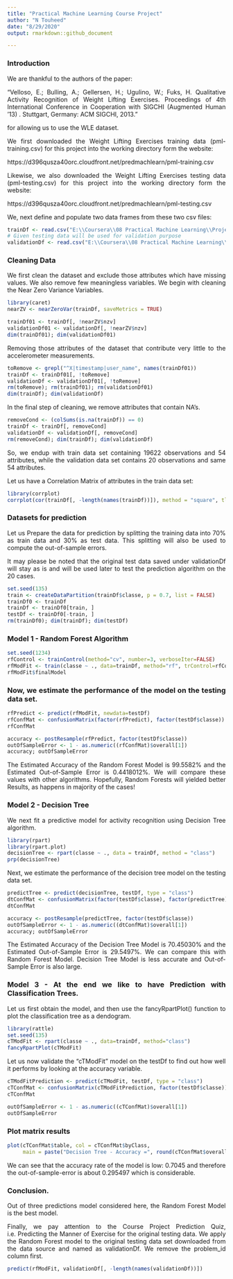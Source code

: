 ---
title: "Practical Machine Learning Course Project"
author: "N Touheed"
date: "8/29/2020"
output: rmarkdown::github_document

---

<style>
body {
text-align: justify}
</style>

### Introduction

We are thankful to the authors of the paper: 

"Velloso, E.; Bulling, A.; Gellersen, H.; Ugulino, W.; Fuks, H. Qualitative Activity Recognition of Weight Lifting Exercises. Proceedings of 4th International Conference in Cooperation with SIGCHI (Augmented Human '13) . Stuttgart, Germany: ACM SIGCHI, 2013."

for allowing us to use the WLE dataset.

We first downloaded the Weight Lifting Exercises training data (pml-training.csv) for this project into the working directory form the website:

https://d396qusza40orc.cloudfront.net/predmachlearn/pml-training.csv

Likewise, we also downloaded the Weight Lifting Exercises testing data (pml-testing.csv) for this project into the working directory form the website:

https://d396qusza40orc.cloudfront.net/predmachlearn/pml-testing.csv

We, next define and populate two data frames from these two csv files:

```{r}
trainDf <- read.csv("E:\\Coursera\\08 Practical Machine Learning\\Project\\pml-training.csv", header = TRUE)
# Given testing data will be used for validation purpose
validationDf <- read.csv("E:\\Coursera\\08 Practical Machine Learning\\Project\\pml-testing.csv", header = TRUE)
```

### Cleaning Data
We first clean the dataset and exclude those attributes which have missing values. We also remove few meaningless variables. We begin with cleaning the Near Zero Variance Variables.

```{r}
library(caret)
nearZV <- nearZeroVar(trainDf, saveMetrics = TRUE)
```
```{r}
trainDf01 <- trainDf[, !nearZV$nzv]
validationDf01 <- validationDf[, !nearZV$nzv]
dim(trainDf01); dim(validationDf01)
```

Removing those attributes of the dataset that contribute very little to the accelerometer measurements.

```{r}
toRemove <- grepl("^X|timestamp|user_name", names(trainDf01))
trainDf <- trainDf01[, !toRemove]
validationDf <- validationDf01[, !toRemove]
rm(toRemove); rm(trainDf01); rm(validationDf01)
dim(trainDf); dim(validationDf)
```

In the final step of cleaning, we remove attributes that contain NA's.

```{r}
removeCond <- (colSums(is.na(trainDf)) == 0)
trainDf <- trainDf[, removeCond]
validationDf <- validationDf[, removeCond]
rm(removeCond); dim(trainDf); dim(validationDf)
```
So, we endup with train data set containing  19622 observations and 54 attributes, while the validation data set contains 20 observations and same 54 attributes.

Let us have a Correlation Matrix of attributes in the train data set:

```{r}
library(corrplot)
corrplot(cor(trainDf[, -length(names(trainDf))]), method = "square", tl.cex = 0.5)
```

### Datasets for prediction
Let us Prepare the data for prediction by splitting the training data into 70% as train data and 30% as test data. This splitting will also be used to compute the out-of-sample errors.

It may please be noted that the original test data saved under validationDf will stay as is and will be used later to test the prediction algorithm on the 20 cases.

```{r}
set.seed(135) 
train <- createDataPartition(trainDf$classe, p = 0.7, list = FALSE)
trainDf0 <- trainDf
trainDf <- trainDf0[train, ]
testDf <- trainDf0[-train, ]
rm(trainDf0); dim(trainDf); dim(testDf)
```

### Model 1 - Random Forest Algorithm

```{r}
set.seed(1234)
rfControl <- trainControl(method="cv", number=3, verboseIter=FALSE)
rfModFit <- train(classe ~ ., data=trainDf, method="rf", trControl=rfControl)
rfModFit$finalModel
```

### Now, we estimate the performance of the model on the testing data set.

```{r}
rfPredict <- predict(rfModFit, newdata=testDf)
rfConfMat <- confusionMatrix(factor(rfPredict), factor(testDf$classe))
rfConfMat
```

```{r}
accuracy <- postResample(rfPredict, factor(testDf$classe))
outOfSampleError <- 1 - as.numeric((rfConfMat)$overall[1])
accuracy; outOfSampleError 
```

The Estimated Accuracy of the Random Forest Model is 99.5582% and the Estimated Out-of-Sample Error is 0.4418012%. We will compare these values with other algorithms. Hopefully, Random Forests will yielded better Results, as happens in majority of the cases!

### Model 2 - Decision Tree
We next fit a predictive model for activity recognition using Decision Tree algorithm.

```{r}
library(rpart)
library(rpart.plot)
decisionTree <- rpart(classe ~ ., data = trainDf, method = "class")
prp(decisionTree)
```

Next, we estimate the performance of the decision tree model on the testing data set.

```{r}
predictTree <- predict(decisionTree, testDf, type = "class")
dtConfMat <- confusionMatrix(factor(testDf$classe), factor(predictTree))
dtConfMat
```

```{r}
accuracy <- postResample(predictTree, factor(testDf$classe))
outOfSampleError <- 1 - as.numeric((dtConfMat)$overall[1])
accuracy; outOfSampleError
```
The Estimated Accuracy of the Decision Tree Model is 70.45030% and the Estimated Out-of-Sample Error is 29.5497%. We can compare this with Random Forest Model. Decision Tree Model is less accurate and Out-of-Sample Error is also large.

### Model 3 - At the end we like to have Prediction with Classification Trees.
Let us first obtain the model, and then use the fancyRpartPlot() function to plot the classification tree as a dendogram.

```{r}
library(rattle)
set.seed(135)
cTModFit <- rpart(classe ~ ., data=trainDf, method="class")
fancyRpartPlot(cTModFit)
```

Let us now validate the "cTModFit" model on the testDf to find out how well it performs by looking at the accuracy variable.

```{r}
cTModFitPrediction <- predict(cTModFit, testDf, type = "class")
cTConfMat <- confusionMatrix(cTModFitPrediction, factor(testDf$classe))
cTConfMat
```

```{r}
outOfSampleError <- 1 - as.numeric((cTConfMat)$overall[1])
outOfSampleError 
```

### Plot matrix results
```{r}
plot(cTConfMat$table, col = cTConfMat$byClass, 
     main = paste("Decision Tree - Accuracy =", round(cTConfMat$overall['Accuracy'], 4)))
```

We can see that the accuracy rate of the model is low: 0.7045 and therefore the out-of-sample-error is about 0.295497 which is considerable.

### Conclusion.

Out of three predictions model considered here, the Random Forest Model is the best model.


Finally, we pay attention to the Course Project Prediction Quiz, i.e. Predicting the Manner of Exercise for the original testing data. We apply the Random Forest model to the original testing data set downloaded from the data source and named as validationDf. We remove the problem_id column first.

```{r}
predict(rfModFit, validationDf[, -length(names(validationDf))])
```
